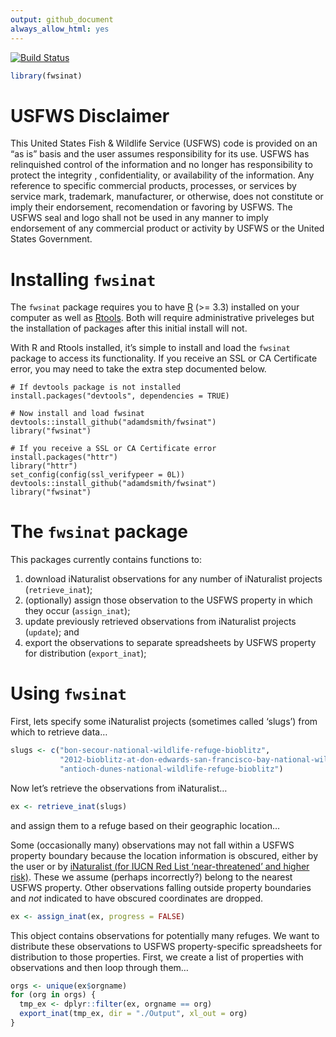 ```yaml
---
output: github_document
always_allow_html: yes
---
```


[![Build Status](https://travis-ci.org/adamdsmith/fwsinat.png)](https://travis-ci.org/adamdsmith/fwsinat)

```r
library(fwsinat)
```

# USFWS Disclaimer

This United States Fish & Wildlife Service (USFWS) code is provided on an "as is" basis and the user assumes responsibility for its use.  USFWS has relinquished control of the information and no longer has responsibility to protect the integrity , confidentiality, or availability of the information.  Any reference to specific commercial products, processes, or services by service mark, trademark, manufacturer, or otherwise, does not constitute or imply their endorsement, recomendation or favoring by USFWS.  The USFWS seal and logo shall not be used in any manner to imply endorsement of any commercial product or activity by USFWS or the United States Government. 

# Installing `fwsinat`

The `fwsinat` package requires you to have [R](https://www.r-project.org/) (>= 3.3) installed on your computer as well as [Rtools](https://cran.r-project.org/bin/windows/Rtools/).  Both will require administrative priveleges but the installation of packages after this initial install will not.

With R and Rtools installed, it's simple to install and load the `fwsinat` package to access its functionality. If you receive an SSL or CA Certificate error, you may need to take the extra step documented below.  

```
# If devtools package is not installed
install.packages("devtools", dependencies = TRUE)

# Now install and load fwsinat
devtools::install_github("adamdsmith/fwsinat")
library("fwsinat")

# If you receive a SSL or CA Certificate error
install.packages("httr")
library("httr")
set_config(config(ssl_verifypeer = 0L))
devtools::install_github("adamdsmith/fwsinat")
library("fwsinat")
```

# The `fwsinat` package

This packages currently contains functions to:

1.  download iNaturalist observations for any number of iNaturalist projects (`retrieve_inat`);
2.  (optionally) assign those observation to the USFWS property in which they occur (`assign_inat`); 
3.  update previously retrieved observations from iNaturalist projects (`update`); and
4.  export the observations to separate spreadsheets by USFWS property for distribution (`export_inat`);

# Using `fwsinat`

First, lets specify some iNaturalist projects (sometimes called 'slugs') from which to retrieve data...

```r
slugs <- c("bon-secour-national-wildlife-refuge-bioblitz",
           "2012-bioblitz-at-don-edwards-san-francisco-bay-national-wildlife-refuge",
           "antioch-dunes-national-wildlife-refuge-bioblitz")
```

Now let's retrieve the observations from iNaturalist...

```r
ex <- retrieve_inat(slugs)
```

and assign them to a refuge based on their geographic location...  

Some (occasionally many) observations may not fall within a USFWS property boundary because the location information is obscured, either by the user or by [iNaturalist (for IUCN Red List 'near-threatened' and higher risk)](http://www.inaturalist.org/pages/help#obscured).  These we assume (perhaps incorrectly?) belong to the nearest USFWS property. Other observations falling outside property boundaries and *not* indicated to have obscured coordinates are dropped.

```r
ex <- assign_inat(ex, progress = FALSE)
```

This object contains observations for potentially many refuges.  We want to distribute these observations to USFWS property-specific spreadsheets for distribution to those properties.  First, we create a list of properties with observations and then loop through them...

```r
orgs <- unique(ex$orgname)
for (org in orgs) {
  tmp_ex <- dplyr::filter(ex, orgname == org)
  export_inat(tmp_ex, dir = "./Output", xl_out = org)
}
```
